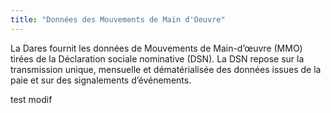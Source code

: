 ```yaml
---
title: "Données des Mouvements de Main d'Oeuvre"
---
```


La Dares fournit les données de Mouvements de Main-d'œuvre (MMO) tirées de la Déclaration sociale nominative (DSN). La DSN repose sur la transmission unique, mensuelle et dématérialisée des données issues de la paie et sur des signalements d'événements.

test modif

